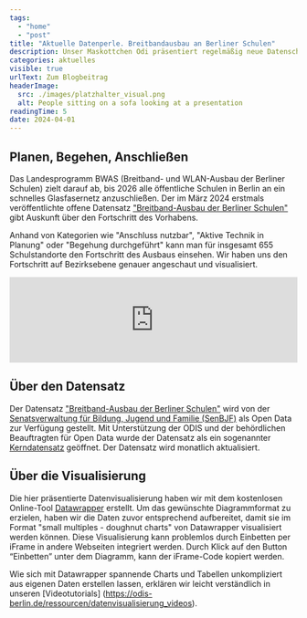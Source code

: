 ```yaml
---
tags:
  - "home"
  - "post"
title: "Aktuelle Datenperle. Breitbandausbau an Berliner Schulen"
description: Unser Maskottchen Odi präsentiert regelmäßig neue Datenschätze aus dem Berliner Open Data Portal, die sich ideal für eine Datenvisualisierung eignen. Diesmal tauchen wir gemeinsam mit Odi in den aktuellen Stand des Glasfaserausbaus an Berliner Schulen ein.
categories: aktuelles
visible: true
urlText: Zum Blogbeitrag
headerImage:
  src: ./images/platzhalter_visual.png
  alt: People sitting on a sofa looking at a presentation
readingTime: 5
date: 2024-04-01
---
```


## Planen, Begehen, Anschließen

Das Landesprogramm BWAS (Breitband- und WLAN-Ausbau der Berliner Schulen) zielt darauf ab, bis 2026 alle öffentliche Schulen in Berlin an ein schnelles Glasfasernetz anzuschließen. Der im März 2024 erstmals veröffentlichte offene Datensatz ["Breitband-Ausbau der Berliner Schulen"](https://daten.berlin.de/datensaetze/breitband-ausbau-der-berliner-schulen) gibt Auskunft über den Fortschritt des Vorhabens. 

Anhand von Kategorien wie "Anschluss nutzbar", "Aktive Technik in Planung" oder "Begehung durchgeführt" kann man für insgesamt 655 Schulstandorte den Fortschritt des Ausbaus einsehen. Wir haben uns den Fortschritt auf Bezirksebene genauer angeschaut und visualisiert.

<ContentSection fullWidth={true}>
  <iframe class="sm:container sm:mx-auto"
    title="Breitbandausbau an Berliner Schulen" 
    aria-label="Mehrere Donuts" 
    id="datawrapper-chart-iUqfY" 
    src="https://datawrapper.dwcdn.net/iUqfY/1/" 
    scrolling="no" 
    frameborder="0" 
    width="100%"
    data-external="1">
  </iframe>
</ContentSection>

## Über den Datensatz

Der Datensatz ["Breitband-Ausbau der Berliner Schulen"](https://daten.berlin.de/datensaetze/breitband-ausbau-der-berliner-schulen) wird von der [Senatsverwaltung für Bildung, Jugend und Familie (SenBJF)](https://www.berlin.de/sen/bildung/schule/digitale-schule/digitale-infrastruktur/breitband-und-netze/) als Open Data zur Verfügung gestellt. Mit Unterstützung der ODIS und der behördlichen Beauftragten für Open Data wurde der Datensatz als ein sogenannter [Kerndatensatz](/projekte/2023-02-kerndatensätze) geöffnet. Der Datensatz wird monatlich aktualisiert.


<ContentSection class="sm:px-6">
<ImageSection class="sm:container sm:mx-auto"
src={image}
caption="Ein Ausschnitt aus dem Datensatz im .xlsx Format."
/>
</ContentSection>

## Über die Visualisierung

Die hier präsentierte Datenvisualisierung haben wir mit dem kostenlosen Online-Tool [Datawrapper](https://www.datawrapper.de/) erstellt. Um das gewünschte Diagrammformat zu erzielen, haben wir die Daten zuvor entsprechend aufbereitet, damit sie im Format "small multiples - doughnut charts" von Datawrapper visualisiert werden können. Diese Visualisierung kann problemlos durch Einbetten per iFrame in andere Webseiten integriert werden. Durch Klick auf den Button “Einbetten” unter dem Diagramm, kann der iFrame-Code kopiert werden. 

Wie sich mit Datawrapper spannende Charts und Tabellen unkompliziert aus eigenen Daten erstellen lassen, erklären wir leicht verständlich in unseren [Videotutorials] (https://odis-berlin.de/ressourcen/datenvisualisierung_videos).


<ImageSection
  src={image1}
  caption="Odi, das freundliche ODIS-Maskottchen"
/>


<script
  type="text/javascript"
  set:html={`!function(){"use strict";window.addEventListener("message",(function(e){if(void 0!==e.data["datawrapper-height"]){var t=document.querySelectorAll("iframe");for(var a in e.data["datawrapper-height"])for(var r=0;r<t.length;r++){if(t[r].contentWindow===e.source)t[r].style.height=e.data["datawrapper-height"][a]+"px"}}}))}();`}
/>